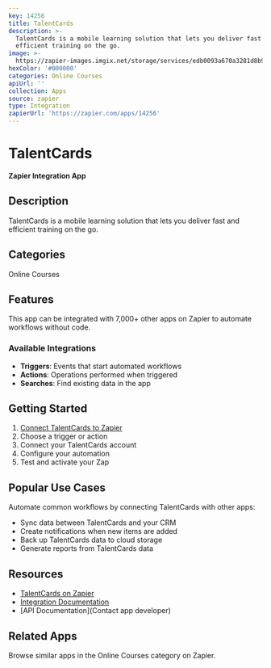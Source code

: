 ```yaml
---
key: 14256
title: TalentCards
description: >-
  TalentCards is a mobile learning solution that lets you deliver fast and
  efficient training on the go.
image: >-
  https://zapier-images.imgix.net/storage/services/edb0093a670a3281d8b9b295bdbf9de9.png?auto=format%2Ccompress&ixlib=python-3.0.0&q=50
hexColor: '#000000'
categories: Online Courses
apiUrl: ''
collection: Apps
source: zapier
type: Integration
zapierUrl: 'https://zapier.com/apps/14256'
---
```

# TalentCards

**Zapier Integration App**

## Description

TalentCards is a mobile learning solution that lets you deliver fast and efficient training on the go.

## Categories

Online Courses

## Features

This app can be integrated with 7,000+ other apps on Zapier to automate workflows without code.

### Available Integrations

- **Triggers**: Events that start automated workflows
- **Actions**: Operations performed when triggered
- **Searches**: Find existing data in the app

## Getting Started

1. [Connect TalentCards to Zapier](https://zapier.com/apps/14256)
2. Choose a trigger or action
3. Connect your TalentCards account
4. Configure your automation
5. Test and activate your Zap

## Popular Use Cases

Automate common workflows by connecting TalentCards with other apps:

- Sync data between TalentCards and your CRM
- Create notifications when new items are added
- Back up TalentCards data to cloud storage
- Generate reports from TalentCards data

## Resources

- [TalentCards on Zapier](https://zapier.com/apps/14256)
- [Integration Documentation](https://zapier.com/apps/14256/integrations)
- [API Documentation](Contact app developer)

## Related Apps

Browse similar apps in the Online Courses category on Zapier.
